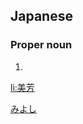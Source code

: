 ==Japanese==
{{ja-kanjitab|美|芳}}

===Proper noun===
{{ja-pos|proper|みよし}}

# {{given name|male|lang=ja}}

[[Category:Japanese male given names|みよし]]

[[li:美芳]]